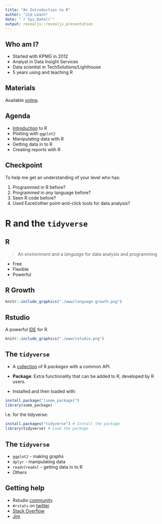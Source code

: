 ```yaml
---
title: "An Introduction to R"
author: "Jim Leach"
date: "`r Sys.Date()`"
output: revealjs::revealjs_presentation 
---
```


## Who am I?

* Started with KPMG in 2012
* Analyst in Data Insight Services
* Data scientist in TechSolutions/Lighthouse
* 5 years using and teaching R

## Materials

Available
[online](https://hdp-service.uk.kworld.kpmg.com/stash/projects/JL/repos/r-training/browse).

## Agenda

* [Introduction](https://hdp-service.uk.kworld.kpmg.com/shiny/r-training/an-introduction-to-R.html) to R
* Plotting with `ggplot2`
* Manipulating data with R
* Getting data in to R
* Creating reports with R

## Checkpoint

To help me get an understanding of your level who has:

1. Programmed in R before?
2. Programmed in _any_ language before?
3. Seen R code before?
4. Used Excel/other point-and-click tools for data analysis?

# R and the `tidyverse`

## R

> An _environment_ and a _language_ for data analysis and programming

* Free
* Flexible
* Powerful

## R Growth

```r
knitr::include_graphics("./www/language-growth.png")
```

## Rstudio

A powerful [IDE](http://www.rstudio.com/) for R. 

```r
knitr::include_graphics("./www/rstudio.png")
```

## The `tidyverse`

* A [collection](https://www.tidyverse.org/) of R _packages_ with a common API.

* __Package__: Extra functionality that can be added to R, developed by R users.

* Installed and then loaded with:

```r
install.package("[some_package]")
library(some_package)
```

I.e. for the tidyverse:

```r
install.packages("tidyverse") # Install the package
library(tidyverse) # Load the package
```

## The `tidyverse`

* `ggplot2` - making graphs
* `dplyr` - manipulating data
* `readr`/`readxl` - getting data in to R
* Others

## Getting help

* Rstudio [community](https://community.rstudio.com/)
* `#rstats` on [twitter](https://twitter.com/search?q=%23rstats)
* [Stack Overflow](https://stackoverflow.com/questions/tagged/r) 
* [Jim](mailto:jim.leach@kpmg.co.uk)



